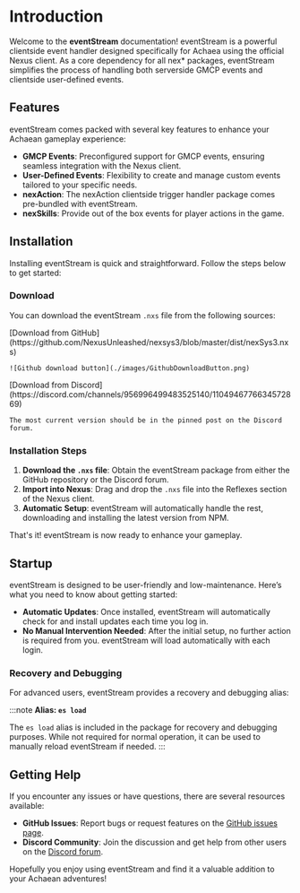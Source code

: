 
# Introduction

Welcome to the **eventStream** documentation! eventStream is a powerful clientside
event handler designed specifically for Achaea using the official Nexus client.
As a core dependency for all nex\* packages, eventStream simplifies the process of handling
both serverside GMCP events and clientside user-defined events.

## Features

eventStream comes packed with several key features to enhance your Achaean gameplay experience:

- **GMCP Events**: Preconfigured support for GMCP events, ensuring seamless integration with the Nexus client.
- **User-Defined Events**: Flexibility to create and manage custom events tailored to your specific needs.
- **nexAction**: The nexAction clientside trigger handler package comes pre-bundled with eventStream.
- **nexSkills**: Provide out of the box events for player actions in the game.

## Installation

Installing eventStream is quick and straightforward. Follow the steps below to get started:

### Download

You can download the eventStream `.nxs` file from the following sources:

<Tabs>
  <TabItem value="github" label="GitHub" default>
    [Download from
    GitHub](https://github.com/NexusUnleashed/nexsys3/blob/master/dist/nexSys3.nxs)

    ![Github download button](./images/GithubDownloadButton.png)

  </TabItem>
  <TabItem value="discord" label="Discord">
    [Download from
    Discord](https://discord.com/channels/956996499483525140/1104946776634572869)

    The most current version should be in the pinned post on the Discord forum.

  </TabItem>
</Tabs>

### Installation Steps

1. **Download the `.nxs` file**: Obtain the eventStream package from either the GitHub repository or the Discord forum.
2. **Import into Nexus**: Drag and drop the `.nxs` file into the Reflexes section of the Nexus client.
3. **Automatic Setup**: eventStream will automatically handle the rest, downloading and installing the latest version from NPM.

That's it! eventStream is now ready to enhance your gameplay.

## Startup

eventStream is designed to be user-friendly and low-maintenance. Here’s what you need to know about getting started:

- **Automatic Updates**: Once installed, eventStream will automatically check for and install updates each time you log in.
- **No Manual Intervention Needed**: After the initial setup, no further action is required from you. eventStream will load automatically with each login.

### Recovery and Debugging

For advanced users, eventStream provides a recovery and debugging alias:

:::note
**Alias: `es load`**

The `es load` alias is included in the package for recovery and debugging purposes. While not required for normal operation, it can be used to manually reload eventStream if needed.
:::

## Getting Help

If you encounter any issues or have questions, there are several resources available:

- **GitHub Issues**: Report bugs or request features on the [GitHub issues page](https://github.com/NexusUnleashed/eventStream3/issues).
- **Discord Community**: Join the discussion and get help from other users on the [Discord forum](https://discord.com/channels/956996499483525140/1104946776634572869).

Hopefully you enjoy using eventStream and find it a valuable addition to your Achaean adventures!
